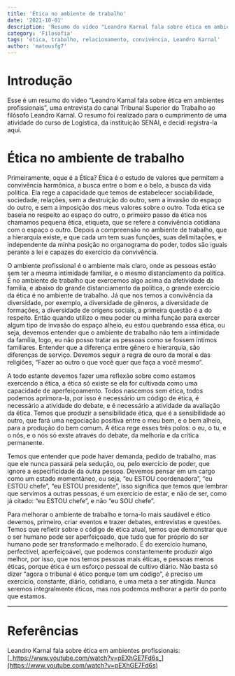 ```yaml
---
title: 'Ética no ambiente de trabalho'
date: '2021-10-01'
description: 'Resumo do vídeo "Leandro Karnal fala sobre ética em ambientes profissionais"'
category: 'Filosofia'
tags: 'ética, trabalho, relacionamento, convivência, Leandro Karnal'
author: 'mateusfg7'
---
```


# Introdução

Esse é um resumo do vídeo “Leandro Karnal fala sobre ética em ambientes profissionais”, uma entrevista do canal Tribunal Superior do Trabalho ao filósofo Leandro Karnal. O resumo foi realizado para o cumprimento de uma atividade do curso de Logística, da instituição SENAI, e decidi registra-la aqui.

# Ética no ambiente de trabalho

Primeiramente, oque é a Ética? Ética é o estudo de valores que permitem a convivência harmônica, a busca entre o bom e o belo, a busca da vida politica. Ela rege a capacidade que temos de estabelecer sociabilidade, sociedade, relações, sem a destruição do outro, sem a invasão do espaço do outro, e sem a imposição dos meus valores sobre o outro. Toda ética se baseia no respeito ao espaço do outro, o primeiro passo da ética nos chamamos pequena ética, etiqueta, que se refere a convivência cotidiana com o espaço o outro. Depois a compreensão no ambiente de trabalho, que a hierarquia existe, e que cada um tem suas funções, suas delimitações, e independente da minha posição no organograma do poder, todos são iguais perante a lei e capazes do exercício da convivência.

O ambiente profissional é o ambiente mais claro, onde as pessoas estão sem ter a mesma intimidade familiar, e o mesmo distanciamento da política. É no ambiente de trabalho que exercemos algo acima da afetividade da família, e abaixo do grande distanciamento da política, o grande exercício da ética é no ambiente de trabalho. Já que nos temos a convivência da diversidade, por exemplo, a diversidade de
gêneros, a diversidade de formações, a diversidade de origens sociais, a primeira questão é a do respeito. Então quando utilizo o meu poder ou minha função para exercer algum tipo de invasão do espaço alheio, eu estou quebrando essa ética, ou seja, devemos entender que o ambiente de trabalho não tem a intimidade da família, logo, eu não posso tratar as pessoas como se fossem íntimos familiares. Entender que a diferença entre gênero e hierarquia, são diferenças de serviço. Devemos seguir a regra de ouro da moral e das religiões, “Fazer ao outro o que você quer que faça a você mesmo”.

A todo estante devemos fazer uma reflexão sobre como estamos exercendo a ética, a ética só existe se ela for cultivada como uma capacidade de aperfeiçoamento. Todos nascemos sem ética, todos podemos aprimora-la, por isso é necessário um código de ética, é necessário a atividade do debate, e é necessário a atividade da avaliação da ética. Temos que produzir a sensibilidade ética, que é a sensibilidade ao outro, que fará uma negociação positiva entre o meu bem, e o bem alheio, para a produção do bem comum. A ética rege esses três polos: o eu, o tu, e o nós, e o nós só exste através
do debate, da melhoria e da crítica permanente.

Temos que entender que pode haver demanda, pedido de trabalho, mas que ele nunca passará pela sedução, ou, pelo exercício de poder, que ignore a especificidade da outra pessoa. Devemos pensar em um cargo como um estado momentâneo, ou seja, “eu ESTOU coordenadora”, “eu ESTOU chefe”, “eu ESTOU presidente”, isso significa que temos que lembrar que servimos a outras pessoas, é um exercício de estar, e não de ser, como já citado: “eu ESTOU chefe”, e não “eu SOU chefe”.

Para melhorar o ambiente de trabalho e torna-lo mais saudável e ético devemos, primeiro, criar eventos e trazer debates, entrevistas e questões. Temos que refletir sobre o código de ética atual, temos que demonstrar que o ser humano pode ser aperfeiçoado, que tudo que for próprio do ser humano pode ser transformado e melhorado. É do exercício humano, perfectível, aperfeiçoável, que podemos constantemente produzir algo melhor, por isso, que nos temos pessoas mais éticas, e pessoas menos éticas, porque ética é um esforço pessoal de cultivo diário. Não basta só dizer “agora o tribunal é ético porque tem um código”, é preciso um exercício, constante, diário, cotidiano, e uma meta a ser atingida. Nunca seremos integralmente éticos, mas nos podemos melhorar a partir do ponto que estamos.

---

# Referências

Leandro Karnal fala sobre ética em ambientes profissionais: [_https://www.youtube.com/watch?v=pEXhGE7Fd6s_](https://www.youtube.com/watch?v=pEXhGE7Fd6s)
